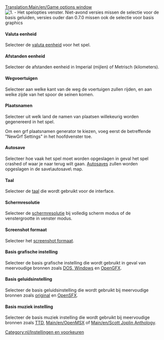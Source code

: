 [[Translation:Main/en/Game options window]]{{nl/Inhoudsopgave}}
[[File:en/Game options.png|center|frame|1. - Het spelopties venster. Niet-avond versies missen de selectie voor de basis geluiden, versies ouder dan 0.7.0 missen ook de selectie voor basis graphics]]

====Valuta eenheid====
Selecteer de [[Main/en/Currency|valuta eenheid]] voor het spel.

====Afstanden eenheid====
Selecteer de afstanden eenheid in Imperial (mijlen) of Metrisch (kilometers).

====Wegvoertuigen====
Selecteer aan welke kant van de weg de voertuigen zullen rijden, en aan welke zijde van het spoor de seinen komen.

====Plaatsnamen====
Selecteer uit welk land de namen van plaatsen willekeurig worden gegenereerd in het spel.

Om een grf plaatsnamen generator te kiezen, voeg eerst de betreffende "NewGrf Settings" in het hoofdvenster toe.

====Autosave====
Selecteer hoe vaak het spel moet worden opgeslagen in geval het spel crashed of waar je naar terug wilt gaan. [[Main/en/Autosave|Autosaves]] zullen worden opgeslagen in de save\autosave\ map.

====Taal====
Selecteer de [[Main/en/Language|taal]] die wordt gebruikt voor de interface.

====Schermresolutie====
Selecteer de [[Main/en/Resolution|schermresolutie]] bij volledig scherm modus of de venstergrootte in venster modus.

====Screenshot formaat====
Selecteer het [[Main/en/Screenshot format|screenshot formaat]].

====Basis grafische instelling====
Selecteer de basis grafische instelling die wordt gebruikt in geval van meervoudige bronnen zoals [[Main/en/Installation FAQ#What files do I need from TTD.3F|DOS, Windows]] en [[Main/en/Graphics Replacement|OpenGFX]].

====Basis geluidsinstelling====
Selecteer de basis geluidsinstelling die wordt gebruikt bij meervoudige bronnen zoals [[Main/en/Installation FAQ#What files do I need from TTD.3F|original]] en [[Main/en/Sound Effects Replacement|OpenSFX]].

====Basis muziek instelling====
Selecteer de basis muziek instelling die wordt gebruikt bij meervoudige bronnen zoals [[Main/en/Installation FAQ#What files do I need from TTD.3F|TTD]], [[Main/en/OpenMSX]] of [[Main/en/Scott Joplin Anthology]].

[[Category:nl/Instellingen en voorkeuren]]